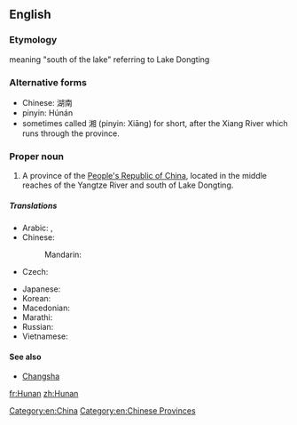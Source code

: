 ==English==

===Etymology===
meaning "south of the lake" referring to Lake Dongting 

===Alternative forms===
*Chinese: 湖南 
*pinyin: Húnán
*sometimes called 湘 (pinyin: Xiāng) for short, after the Xiang River which runs through the province.


===Proper noun===
{{en-proper noun}}
{{wikipedia}}

# A province of the [[People's Republic of China]], located in the middle reaches of the Yangtze River and south of Lake Dongting.

=====Translations=====
{{trans-top|province of China}}
* Arabic: {{t-|ar|خونان|m|tr=khunaan}},  {{t-|ar|هونان|m|tr=hunaan}}
* Chinese:
*: Mandarin: {{t-|cmn|湖南|tr=Húnán|sc=Hani}}
* Czech: {{t-|cs|Chu-nan}}
{{trans-mid}}
* Japanese: {{t+|ja|湖南|tr=こなん, Konan}}
* Korean: {{t-|ko|후난|tr=Hunan|sc=Hang}}
* Macedonian: {{t-|mk|Хунан|tr=Húnan|sc=Cyrl}}
* Marathi: {{t-|mr|हुनान|tr=hunāna|sc=Deva}}
* Russian: {{t-|ru|Хунань|f|tr=Xunán'}}
* Vietnamese: {{t-|vi|Hồ Nam}}
{{trans-bottom}}

====See also====
* [[Changsha]]

[[Category:en:China]]
[[Category:en:Chinese Provinces]]

[[fr:Hunan]]
[[zh:Hunan]]